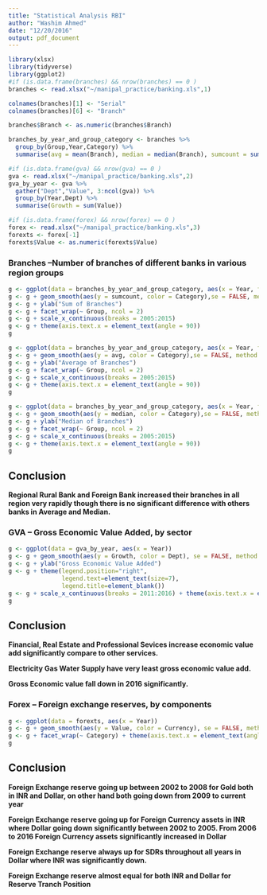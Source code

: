 ```yaml
---
title: "Statistical Analysis RBI"
author: "Washim Ahmed"
date: "12/20/2016"
output: pdf_document
---
```


```r
library(xlsx)
library(tidyverse)
library(ggplot2)
#if (is.data.frame(branches) && nrow(branches) == 0 )
branches <- read.xlsx("~/manipal_practice/banking.xls",1)

colnames(branches)[1] <- "Serial"
colnames(branches)[6] <- "Branch"

branches$Branch <- as.numeric(branches$Branch)

branches_by_year_and_group_category <- branches %>%
  group_by(Group,Year,Category) %>%
  summarise(avg = mean(Branch), median = median(Branch), sumcount = sum(Branch))

#if (is.data.frame(gva) && nrow(gva) == 0 )
gva <- read.xlsx("~/manipal_practice/banking.xls",2)
gva_by_year <- gva %>%
  gather("Dept","Value", 3:ncol(gva)) %>%
  group_by(Year,Dept) %>%
  summarise(Growth = sum(Value))

#if (is.data.frame(forex) && nrow(forex) == 0 )
forex <- read.xlsx("~/manipal_practice/banking.xls",3)
forexts <- forex[-1]
forexts$Value <- as.numeric(forexts$Value)
```

### Branches –Number of branches of different banks in various region groups

```r
g <- ggplot(data = branches_by_year_and_group_category, aes(x = Year, fill = Category))
g <- g + geom_smooth(aes(y = sumcount, color = Category),se = FALSE, method = "loess")
g <- g + ylab("Sum of Branches")
g <- g + facet_wrap(~ Group, ncol = 2)
g <- g + scale_x_continuous(breaks = 2005:2015)
g <- g + theme(axis.text.x = element_text(angle = 90))
g
```

```r
g <- ggplot(data = branches_by_year_and_group_category, aes(x = Year, fill = Category))
g <- g + geom_smooth(aes(y = avg, color = Category),se = FALSE, method = "loess")
g <- g + ylab("Average of Branches")
g <- g + facet_wrap(~ Group, ncol = 2)
g <- g + scale_x_continuous(breaks = 2005:2015)
g <- g + theme(axis.text.x = element_text(angle = 90))
g
```

```r
g <- ggplot(data = branches_by_year_and_group_category, aes(x = Year, fill = Category))
g <- g + geom_smooth(aes(y = median, color = Category),se = FALSE, method = "loess")
g <- g + ylab("Median of Branches")
g <- g + facet_wrap(~ Group, ncol = 2)
g <- g + scale_x_continuous(breaks = 2005:2015)
g <- g + theme(axis.text.x = element_text(angle = 90))
g
```

## **Conclusion**
**Regional Rural Bank and Foreign Bank increased their branches in all region very rapidly though there is no significant difference with others banks in Average and Median.**

### GVA – Gross Economic Value Added, by sector

```r
g <- ggplot(data = gva_by_year, aes(x = Year))
g <- g + geom_smooth(aes(y = Growth, color = Dept), se = FALSE, method = 'loess')
g <- g + ylab("Gross Economic Value Added")
g <- g + theme(legend.position="right",
               legend.text=element_text(size=7),
               legend.title=element_blank())
g <- g + scale_x_continuous(breaks = 2011:2016) + theme(axis.text.x = element_text(angle = 90))
g
```

## **Conclusion**
**Financial, Real Estate and Professional Sevices increase economic value add significantly compare to other services.**

**Electricity Gas Water Supply have very least gross economic value add.**

**Gross Economic value fall down in 2016 significantly.**

### Forex – Foreign exchange reserves, by components

```r
g <- ggplot(data = forexts, aes(x = Year))
g <- g + geom_smooth(aes(y = Value, color = Currency), se = FALSE, method = 'loess')
g <- g + facet_wrap(~ Category) + theme(axis.text.x = element_text(angle = 90))
g
```

## **Conclusion**
**Foreign Exchange reserve going up between 2002 to 2008 for Gold both in INR and Dollar, on other hand both going down from 2009 to current year**

**Foreign Exchange reserve going up for Foreign Currency assets in INR where Dollar going down significantly between 2002 to 2005. From 2006 to 2016 Foreign Currency assets significantly increased in Dollar**

**Foreign Exchange reserve always up for SDRs throughout all years in Dollar where INR was significantly down.**

**Foreign Exchange reserve almost equal for both INR and Dollar for Reserve Tranch Position**





